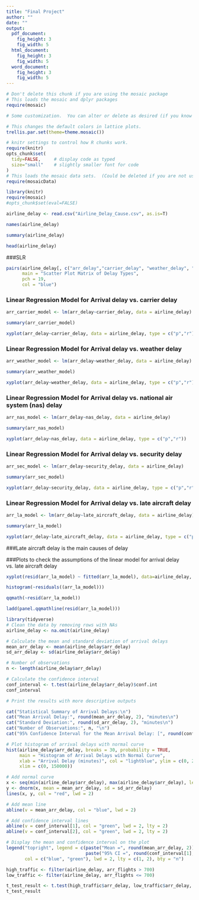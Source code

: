 ```yaml
---
title: "Final Project"
author: ""
date: ""
output:
  pdf_document:
    fig_height: 3
    fig_width: 5
  html_document:
    fig_height: 3
    fig_width: 5
  word_document:
    fig_height: 3
    fig_width: 5
---
```



```r
# Don't delete this chunk if you are using the mosaic package
# This loads the mosaic and dplyr packages
require(mosaic)
```

```r
# Some customization.  You can alter or delete as desired (if you know what you are doing).

# This changes the default colors in lattice plots.
trellis.par.set(theme=theme.mosaic())  

# knitr settings to control how R chunks work.
require(knitr)
opts_chunk$set(
  tidy=FALSE,     # display code as typed
  size="small"    # slightly smaller font for code
)
# This loads the mosaic data sets.  (Could be deleted if you are not using them.)
require(mosaicData)                
```


```r
library(knitr)
require(mosaic)
#opts_chunk$set(eval=FALSE)
```

```r
airline_delay <- read.csv("Airline_Delay_Cause.csv", as.is=T)
```

```r
names(airline_delay)
```
```r
summary(airline_delay)
```

```r
head(airline_delay)
```


###SLR
```r
pairs(airline_delay[, c("arr_delay","carrier_delay", "weather_delay", "nas_delay", "security_delay", "late_aircraft_delay")],
      main = "Scatter Plot Matrix of Delay Types",
      pch = 19,  
      col = "blue")  

```
### Linear Regression Model for Arrival delay vs. carrier delay
```r
arr_carrier_model <- lm(arr_delay~carrier_delay, data = airline_delay)

summary(arr_carrier_model)
```
```r
xyplot(arr_delay~carrier_delay, data = airline_delay, type = c("p","r"))

```

### Linear Regression Model for Arrival delay vs. weather delay
```r
arr_weather_model <- lm(arr_delay~weather_delay, data = airline_delay)

summary(arr_weather_model)
```

```r
xyplot(arr_delay~weather_delay, data = airline_delay, type = c("p","r"))

```
### Linear Regression Model for Arrival delay vs. national air system (nas) delay
```r
arr_nas_model <- lm(arr_delay~nas_delay, data = airline_delay)

summary(arr_nas_model)
```
```r
xyplot(arr_delay~nas_delay, data = airline_delay, type = c("p","r"))
```
### Linear Regression Model for Arrival delay vs. security delay
```r
arr_sec_model <- lm(arr_delay~security_delay, data = airline_delay)

summary(arr_sec_model)
```

```r
xyplot(arr_delay~security_delay, data = airline_delay, type = c("p","r"))
```
### Linear Regression Model for Arrival delay vs. late aircraft delay
```r
arr_la_model <- lm(arr_delay~late_aircraft_delay, data = airline_delay)

summary(arr_la_model)
```
```r
xyplot(arr_delay~late_aircraft_delay, data = airline_delay, type = c("p","r"))
```
###Late aircraft delay is the main causes of delay

###Plots to check the assumptions of the linear model for arrival delay vs. late aircraft delay

```r
xyplot(resid(arr_la_model) ~ fitted(arr_la_model), data=airline_delay, type=c("p","r"))
```
```r
histogram(~residuals((arr_la_model)))
```
```r
qqmath(~resid(arr_la_model))
```
```r
ladd(panel.qqmathline(resid(arr_la_model)))
```
```r
library(tidyverse)
# Clean the data by removing rows with NAs
airline_delay <- na.omit(airline_delay)

# Calculate the mean and standard deviation of arrival delays
mean_arr_delay <- mean(airline_delay$arr_delay)
sd_arr_delay <- sd(airline_delay$arr_delay)

# Number of observations
n <- length(airline_delay$arr_delay)

# Calculate the confidence interval
conf_interval <- t.test(airline_delay$arr_delay)$conf.int
conf_interval

# Print the results with more descriptive outputs
```

```r
cat("Statistical Summary of Arrival Delays:\n")
cat("Mean Arrival Delay:", round(mean_arr_delay, 2), "minutes\n")
cat("Standard Deviation:", round(sd_arr_delay, 2), "minutes\n")
cat("Number of Observations:", n, "\n")
cat("95% Confidence Interval for the Mean Arrival Delay: [", round(conf_interval[1], 2), ",", round(conf_interval[2], 2), "] minutes\n")
```
```r
# Plot histogram of arrival delays with normal curve
hist(airline_delay$arr_delay, breaks = 30, probability = TRUE,
     main = "Histogram of Arrival Delays with Normal Curve",
     xlab = "Arrival Delay (minutes)", col = "lightblue", ylim = c(0, 2.5e-05),
     xlim = c(0, 150000))

# Add normal curve
x <- seq(min(airline_delay$arr_delay), max(airline_delay$arr_delay), length = 100)
y <- dnorm(x, mean = mean_arr_delay, sd = sd_arr_delay)
lines(x, y, col = "red", lwd = 2)

# Add mean line
abline(v = mean_arr_delay, col = "blue", lwd = 2)

# Add confidence interval lines
abline(v = conf_interval[1], col = "green", lwd = 2, lty = 2)
abline(v = conf_interval[2], col = "green", lwd = 2, lty = 2)

# Display the mean and confidence interval on the plot
legend("topright", legend = c(paste("Mean =", round(mean_arr_delay, 2)),
                              paste("95% CI =", round(conf_interval[1], 2), "-", round(conf_interval[2], 2))),
       col = c("blue", "green"), lwd = 2, lty = c(1, 2), bty = "n")
```
```r
high_traffic <- filter(airline_delay, arr_flights > 700)
low_traffic <- filter(airline_delay, arr_flights <= 700)
```
```r
t_test_result <- t.test(high_traffic$arr_delay, low_traffic$arr_delay, na.rm = TRUE)
t_test_result
```

